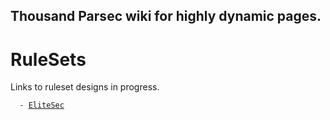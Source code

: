 == Thousand Parsec wiki for highly dynamic pages. ==


= RuleSets =  

Links to ruleset designs in progress.
   - [[EliteSec]]